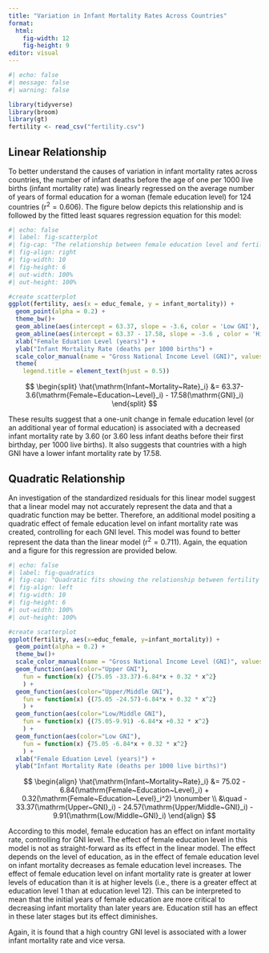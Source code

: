```yaml
---
title: "Variation in Infant Mortality Rates Across Countries"
format:
  html:
    fig-width: 12
    fig-height: 9
editor: visual
---
```


```r
#| echo: false
#| message: false
#| warning: false

library(tidyverse)
library(broom)
library(gt)
fertility <- read_csv("fertility.csv")
```

## Linear Relationship

To better understand the causes of variation in infant mortality rates across countries, the number of infant deaths before the age of one per 1000 live births (infant mortality rate) was linearly regressed on the average number of years of formal education for a woman (female education level) for 124 countries ($\mathrm{r}^2 = 0.606$). The figure below depicts this relationship and is followed by the fitted least squares regression equation for this model:

```r
#| echo: false
#| label: fig-scatterplot
#| fig-cap: "The relationship between female education level and fertility rate for women in high and low GNI countries."
#| fig-align: right
#| fig-width: 10
#| fig-height: 6
#| out-width: 100%
#| out-height: 100%

#create scatterplot
ggplot(fertility, aes(x = educ_female, y = infant_mortality)) + 
  geom_point(alpha = 0.2) + 
  theme_bw()+
  geom_abline(aes(intercept = 63.37, slope = -3.6, color = 'Low GNI'), linetype = 'dashed') + 
  geom_abline(aes(intercept = 63.37 - 17.58, slope = -3.6 , color = 'High GNI'), linetype = 'solid') +
  xlab("Female Eduation Level (years)") +
  ylab("Infant Mortality Rate (deaths per 1000 births") +
  scale_color_manual(name = "Gross National Income Level (GNI)", values = c("Low GNI" = "blue", "High GNI" = "red"), breaks = c("High GNI", "Low GNI")) +
  theme(
    legend.title = element_text(hjust = 0.5))
```

$$
\begin{split}
\hat{\mathrm{Infant~Mortality~Rate}_i} &= 63.37- 3.6(\mathrm{Female~Education~Level}_i) - 17.58(\mathrm{GNI}_i)
\end{split}
$$

These results suggest that a one-unit change in female education level (or an additional year of formal education) is associated with a decreased infant mortality rate by 3.60 (or 3.60 less infant deaths before their first birthday, per 1000 live births). It also suggests that countries with a high GNI have a lower infant mortality rate by 17.58.

## Quadratic Relationship

An investigation of the standardized residuals for this linear model suggest that a linear model may not accurately represent the data and that a quadratic function may be better. Therefore, an additional model positing a quadratic effect of female education level on infant mortality rate was created, controlling for each GNI level. This model was found to better represent the data than the linear model ($\mathrm{r}^2 = 0.711$). Again, the equation and a figure for this regression are provided below.

```r
#| echo: false
#| label: fig-quadratics
#| fig-cap: "Quadratic fits showing the relationship between fertility rate and female education level for 4 different GNI levels."
#| fig-align: left
#| fig-width: 10
#| fig-height: 6
#| out-width: 100%
#| out-height: 100%

#create scatterplot
ggplot(fertility, aes(x=educ_female, y=infant_mortality)) + 
  geom_point(alpha = 0.2) + 
  theme_bw()+
  scale_color_manual(name = "Gross National Income Level (GNI)", values = c("Upper GNI" = "red", "Upper/Middle GNI" = "orange", "Low/Middle GNI" = "green", "Low GNI" = "blue"), breaks = c("Upper GNI", "Upper/Middle GNI", "Low/Middle GNI", "Low GNI"))+
  geom_function(aes(color="Upper GNI"),
    fun = function(x) {(75.05 -33.37)-6.84*x + 0.32 * x^2}
    ) +
  geom_function(aes(color="Upper/Middle GNI"),
    fun = function(x) {(75.05 -24.57)-6.84*x + 0.32 * x^2}
    ) +
  geom_function(aes(color="Low/Middle GNI"),
    fun = function(x) {(75.05-9.91) -6.84*x +0.32 * x^2}
    ) +
  geom_function(aes(color="Low GNI"),
    fun = function(x) {75.05 -6.84*x + 0.32 * x^2}
    ) +
  xlab("Female Eduation Level (years)") +
  ylab("Infant Mortality Rate (deaths per 1000 live births)")
```

$$
\begin{align}
\hat{\mathrm{Infant~Mortality~Rate}_i} &= 75.02 - 6.84(\mathrm{Female~Education~Level}_i) + 0.32(\mathrm{Female~Education~Level}_i^2) \nonumber \\
&\quad - 33.37(\mathrm{Upper~GNI}_i) - 24.57(\mathrm{Upper/Middle~GNI}_i)  - 9.91(\mathrm{Low/Middle~GNI}_i)
\end{align}
$$

According to this model, female education has an effect on infant mortality rate, controlling for GNI level. The effect of female education level in this model is not as straight-forward as its effect in the linear model. The effect depends on the level of education, as in the effect of female education level on infant mortality decreases as female education level increases. The effect of female education level on infant mortality rate is greater at lower levels of education than it is at higher levels (i.e., there is a greater effect at education level 1 than at education level 12). This can be interpreted to mean that the initial years of female education are more critical to decreasing infant mortality than later years are. Education still has an effect in these later stages but its effect diminishes.

Again, it is found that a high country GNI level is associated with a lower infant mortality rate and vice versa.
